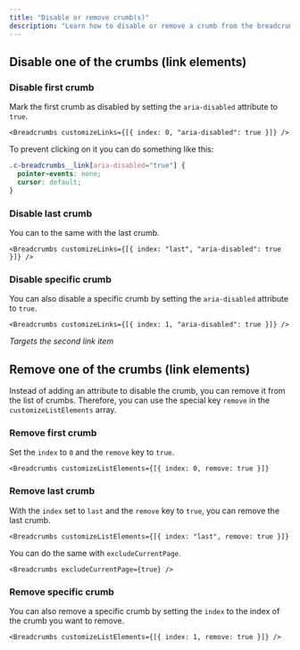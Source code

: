 ```yaml
---
title: "Disable or remove crumb(s)"
description: "Learn how to disable or remove a crumb from the breadcrumb list."
---
```



## Disable one of the crumbs (link elements)

### Disable first crumb

Mark the first crumb as disabled by setting the `aria-disabled` attribute to `true`.

```astro
<Breadcrumbs customizeLinks={[{ index: 0, "aria-disabled": true }]} />
```

To prevent clicking on it you can do something like this:

```css
.c-breadcrumbs__link[aria-disabled="true"] {
  pointer-events: none;
  cursor: default;
}
```

### Disable last crumb

You can to the same with the last crumb.

```astro
<Breadcrumbs customizeLinks={[{ index: "last", "aria-disabled": true }]} />
```

### Disable specific crumb

You can also disable a specific crumb by setting the `aria-disabled` attribute to `true`.

```astro
<Breadcrumbs customizeLinks={[{ index: 1, "aria-disabled": true }]} />
```

_Targets the second link item_

## Remove one of the crumbs (link elements)

Instead of adding an attribute to disable the crumb, you can remove it from the list of crumbs. Therefore, you can use the special key `remove` in the `customizeListElements` array.

### Remove first crumb

Set the `index` to `0` and the `remove` key to `true`.

```astro
<Breadcrumbs customizeListElements={[{ index: 0, remove: true }]}
```

### Remove last crumb

With the `index` set to `last` and the `remove` key to `true`, you can remove the last crumb.

```astro
<Breadcrumbs customizeListElements={[{ index: "last", remove: true }]}
```

You can do the same with `excludeCurrentPage`.

```astro
<Breadcrumbs excludeCurrentPage={true} />
```

### Remove specific crumb

You can also remove a specific crumb by setting the `index` to the index of the crumb you want to remove.

```astro
<Breadcrumbs customizeListElements={[{ index: 1, remove: true }]} />
```
